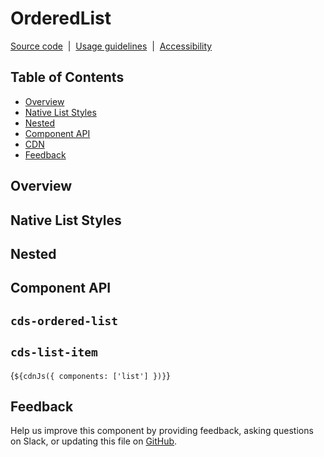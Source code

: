 
<Meta of={OrderedListStories} />

# OrderedList

[Source code](https://github.com/carbon-design-system/carbon/tree/main/packages/web-components/src/components/list)
&nbsp;|&nbsp;
[Usage guidelines](https://www.carbondesignsystem.com/components/list/usage)
&nbsp;|&nbsp;
[Accessibility](https://www.carbondesignsystem.com/components/list/accessibility)

## Table of Contents

- [Overview](#overview)
- [Native List Styles](#native-list-styles)
- [Nested](#nested)
- [Component API](#component-api)
- [CDN](#cdn)
- [Feedback](#feedback)

## Overview

<div style={{ paddingLeft: '15px' }}>
  <Canvas of={OrderedListStories.Default} />
</div>

## Native List Styles

<div style={{ paddingLeft: '15px' }}>
  <Canvas of={OrderedListStories.NativeListStyles} />
</div>

## Nested

<div style={{ paddingLeft: '15px' }}>
  <Canvas of={OrderedListStories.Nested} />
</div>

## Component API

## `cds-ordered-list`

<ArgTypes of="cds-ordered-list" />

## `cds-list-item`

<ArgTypes of="cds-list-item" />

<Markdown>{`${cdnJs({ components: ['list'] })}`}</Markdown>

## Feedback

Help us improve this component by providing feedback, asking questions on Slack,
or updating this file on
[GitHub](https://github.com/carbon-design-system/carbon/edit/main/packages/web-components/src/components/list/ordered-list.mdx).
